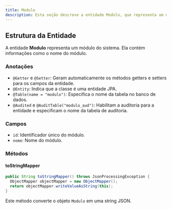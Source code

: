 ```yaml
---
title: Modulo
description: Esta seção descreve a entidade Modulo, que representa um módulo do sistema.
---
```


## Estrutura da Entidade

A entidade **Modulo** representa um módulo do sistema. Ela contém informações como o nome do módulo.

### Anotações

- `@Getter` e `@Setter`: Geram automaticamente os métodos getters e setters para os campos da entidade.
- `@Entity`: Indica que a classe é uma entidade JPA.
- `@Table(name = "modulo")`: Especifica o nome da tabela no banco de dados.
- `@Audited` e `@AuditTable("modulo_aud")`: Habilitam a auditoria para a entidade e especificam o nome da tabela de auditoria.

### Campos

- `id`: Identificador único do módulo.
- `nome`: Nome do módulo.

### Métodos

#### toStringMapper

```java
public String toStringMapper() throws JsonProcessingException {
  ObjectMapper objectMapper = new ObjectMapper();
  return objectMapper.writeValueAsString(this);
}
```

Este método converte o objeto `Modulo` em uma string JSON.
